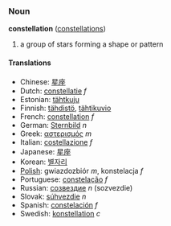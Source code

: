 ===Noun===
'''constellation''' ([[constellations]])

# a group of stars forming a shape or pattern

====Translations====
*Chinese: [[星座]]
*Dutch: [[constellatie]] ''f''
*Estonian: [[tähtkuju]]
*Finnish: [[tähdistö]], [[tähtikuvio]]
*French: [[constellation]] ''f''
*German: [[Sternbild]] ''n''
*Greek: [[αστερισμός]] ''m''
*Italian: [[costellazione]] ''f''
*Japanese: [[星座]]
*Korean: [[별자리]]
*[[Polish]]: gwiazdozbiór ''m'', konstelacja ''f''
*Portuguese: [[constelação]] ''f''
*Russian: [[созвездие]] ''n'' (sozvezdie)
*Slovak: [[súhvezdie#Slovak|súhvezdie]] ''n''
*Spanish: [[constelación]] ''f''
*Swedish: [[konstellation]] ''c''